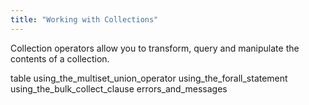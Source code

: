 ```yaml
---
title: "Working with Collections"
---
```


<div id="working_with_collections" class="registered_link"></div>


Collection operators allow you to transform, query and manipulate the contents of a collection.

<div class="toctree" maxdepth="3">

table using\_the\_multiset\_union\_operator using\_the\_forall\_statement using\_the\_bulk\_collect\_clause errors\_and\_messages

</div>
